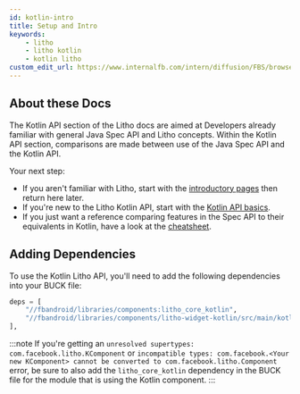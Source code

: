 ```yaml
---
id: kotlin-intro
title: Setup and Intro
keywords:
    - litho
    - litho kotlin
    - kotlin litho
custom_edit_url: https://www.internalfb.com/intern/diffusion/FBS/browsefile/master/fbandroid/libraries/components/docs/kotlin/setup-and-intro.mdx
---
```



## About these Docs

The Kotlin API section of the Litho docs are aimed at Developers already familiar with general Java Spec API and Litho concepts. Within the Kotlin API section, comparisons are made between use of the Java Spec API and the Kotlin API.

Your next step:

* If you aren't familiar with Litho, start with the [introductory pages](../tutorial/overview.md) then return here later.
* If you're new to the Litho Kotlin API, start with the [Kotlin API basics](basics.mdx).
* If you just want a reference comparing features in the Spec API to their equivalents in Kotlin, have a look at the [cheatsheet](cheatsheet.mdx).

## Adding Dependencies

To use the Kotlin Litho API, you'll need to add the following dependencies into your BUCK file:

```python title="BUCK"
deps = [
    "//fbandroid/libraries/components:litho_core_kotlin",
    "//fbandroid/libraries/components/litho-widget-kotlin/src/main/kotlin/com/facebook/litho/kotlin/widget:widget-kotlin", # for widgets
],
```

:::note
If you're getting an `unresolved supertypes: com.facebook.litho.KComponent` or `incompatible types: com.facebook.<Your new KComponent> cannot be converted to com.facebook.litho.Component` error, be sure to also add the `litho_core_kotlin` dependency in the BUCK file for the module that is using the Kotlin component.
:::
